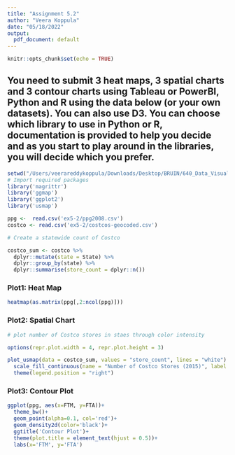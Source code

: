 ```yaml
---
title: "Assignment 5.2"
author: "Veera Koppula"
date: "05/18/2022"
output:
  pdf_document: default
---
```


```r
knitr::opts_chunk$set(echo = TRUE)
```

## You need to submit 3 heat maps, 3 spatial charts and 3 contour charts using Tableau or PowerBI, Python and R using the data below (or your own datasets). You can also use D3. You can choose which library to use in Python or R, documentation is provided to help you decide and as you start to play around in the libraries, you will decide which you prefer.

```r
setwd("/Users/veerareddykoppula/Downloads/Desktop/BRUIN/640_Data_Visualization/640/Assignment/Week9_10/5.2/")
# Import required packages
library('magrittr') 
library('ggmap')
library('ggplot2')
library('usmap')

ppg <-  read.csv('ex5-2/ppg2008.csv')
costco <- read.csv('ex5-2/costcos-geocoded.csv')

# Create a statewide count of Costco

costco_sum <- costco %>% 
  dplyr::mutate(state = State) %>% 
  dplyr::group_by(state) %>%
  dplyr::summarise(store_count = dplyr::n())
```

### Plot1: Heat Map
```r
heatmap(as.matrix(ppg[,2:ncol(ppg)]))
```

### Plot2: Spatial Chart
```r
# plot number of Costco stores in staes through color intensity

options(repr.plot.width = 4, repr.plot.height = 3)

plot_usmap(data = costco_sum, values = "store_count", lines = "white") + 
  scale_fill_continuous(name = "Number of Costco Stores (2015)", label = scales::comma) + 
  theme(legend.position = "right")
```
### Plot3: Contour Plot
```r
ggplot(ppg, aes(x=FTM, y=FTA))+
  theme_bw()+
  geom_point(alpha=0.1, col='red')+
  geom_density2d(color='black')+
  ggtitle('Contour Plot')+
  theme(plot.title = element_text(hjust = 0.5))+
  labs(x='FTM', y='FTA')
```
